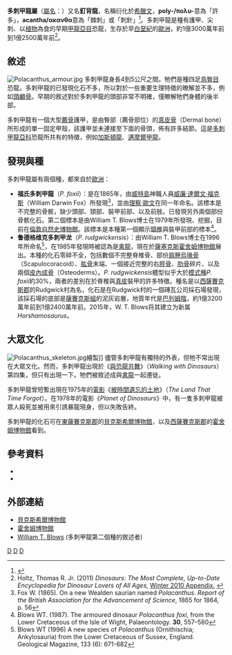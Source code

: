 {{Automatic Taxobox
| taxon = Polacanthus
| fossil_range = [[白堊紀|白堊紀]]前期, {{Fossil range|130|125}}
| image = Polacanthus foxii.jpg
| image_caption = 依據[[加斯頓龍|加斯頓龍]]繪製的多刺甲龍想像圖
| authority = [[理查·歐文|Owen]], 1865
| type_species_authority = Owen, 1865 
| type_species = '''福氏多刺甲龍<br>''Polacanthus foxii''''' 
}}

'''多刺甲龍屬'''（[[學名|屬名]]：{{lang|la|''Polacanthus''}}）又名'''釘背龍'''，名稱衍化於[[希臘文|希臘文]]，'''poly-/πολυ-'''意為「許多」，'''acantha/ακανθα'''意為「棘刺」或「刺針」<ref>{{cite book|author=Liddell & Scott|year=1980|title=Greek-English Lexicon, Abridged Edition |publisher=Oxford University Press, Oxford, UK|id=ISBN 978-0-19-910207-5}}</ref>。多刺甲龍是種有護甲、尖刺、以[[植物|植物]]為食的早期[[甲龍亞目|甲龍亞目]]恐龍，生存於早[[白堊紀|白堊紀]]的[[歐洲|歐洲]]，約1億3000萬年前到1億2500萬年前<ref name="Holtz2008">Holtz, Thomas R. Jr. (2011) ''Dinosaurs: The Most Complete, Up-to-Date Encyclopedia for Dinosaur Lovers of All Ages,'' [http://www.geol.umd.edu/~tholtz/dinoappendix/HoltzappendixWinter2010.pdf Winter 2010 Appendix.] {{Wayback|url=http://www.geol.umd.edu/~tholtz/dinoappendix/HoltzappendixWinter2010.pdf |date=20110720090118 }}</ref>。

==敘述==
[[Image:Polacanthus_armour.jpg|thumb]] 
多刺甲龍身長4到5公尺之間。牠們是種四足[[鳥臀目|鳥臀目]]恐龍。多刺甲龍的已發現化石不多，所以對於一些重要生理特徵的暸解並不多，例如[[頭顱骨|頭顱骨]]。早期的敘述對於多刺甲龍的頭部非常不明確，僅瞭解牠們身體的後半部。

多刺甲龍有一個大型[[薦骨|薦骨]]護甲，是由臀部（薦骨部位）的[[真皮骨|真皮骨]]（Dermal bone）所形成的單一固定甲殼，該護甲並未連接至下面的骨頭，佈有許多結節。這是[[多刺甲龍亞科|多刺甲龍亞科]]恐龍所共有的特徵，例如[[加斯頓龍|加斯頓龍]]、[[邁摩爾甲龍|邁摩爾甲龍]]。

==發現與種==
多刺甲龍屬有兩個種，都來自於[[歐洲|歐洲]]：
*'''福氏多刺甲龍'''（''P. foxii''）：是在1865年，由[[威特島|威特島]]神職人員[[威廉·達爾文·福克斯|威廉·達爾文·福克斯]]（William Darwin Fox）所發現<ref>Fox W. (1865). On a new Wealden saurian named ''Polacanthus''. ''Report of the British Association for the Advancement of Science'', 1865 for 1864, p. 56</ref>，並由[[理察·歐文|理察·歐文]]在同一年命名。該標本是不完整的骨骸，缺少頭部、頸部、裝甲前部、以及前肢。已發現另外兩個部份骨骸化石。第二個標本是由William T. Blows博士在1979年所發現、挖掘，目前在[[倫敦|倫敦]][[自然史博物館|自然史博物館]]。該標本是本種第一個顯示[[頸椎|頸椎]]與裝甲前部的標本<ref>Blows WT. (1987). The armoured dinosaur ''Polacanthus foxi'', from the Lower Cretaceous of the Isle of Wight, Palaeontology. '''30''', 557–580</ref>。
*'''鲁德格维克多刺甲龙'''（''P. rudgwickensis''）：由William T. Blows博士在1996年所命名<ref>Blows WT (1996) A new species of ''Polacanthus'' (Ornithischia; Ankylosauria) from the Lower Cretaceous of Sussex, England. Geological Magazine, 133 (6): 671-682</ref>，在1985年發現時被認為是[[禽龍|禽龍]]，現在於[[薩塞克斯|薩塞克斯]][[霍舍姆博物館|霍舍姆博物館]]展出。本種的化石零碎不全，包括數個不完整脊椎骨、部份[[肩胛烏喙骨|肩胛烏喙骨]]（Scapulocoracoid）、[[肱骨|肱骨]]末端、一個接近完整的右[[脛骨|脛骨]]、[[肋骨|肋骨]]碎片、以及兩個[[皮內成骨|皮內成骨]]（Osteoderms）。''P. rudgwickensis''體型似乎大於[[模式種|模式種]]''P. foxii''約30%，兩者的差別在於脊椎與[[真皮|真皮]]裝甲的許多特徵。種名是以[[西薩賽克斯郡|西薩賽克斯郡]]的Rudgwick村為名，化石是在Rudgwick村的一個磚瓦公司採石場發現，該採石場的底部是[[薩賽克斯組|薩賽克斯組]]的泥灰岩層，地質年代是[[巴列姆階|巴列姆階]]，約1億3200萬年前到1億2400萬年前。2015年，W. T. Blows将其建立为新属''Horshamosaurus''。

==大眾文化==
[[Image:Polacanthus_skeleton.jpg|thumb]]繪製]]
儘管多刺甲龍有獨特的外表，但牠不常出現在大眾文化。然而，多刺甲龍出現於《[[與恐龍共舞|與恐龍共舞]]》（''Walking with Dinosaurs''）第四集，但只有出現一下。牠們被敘述成與[[禽龍|禽龍]]一起遷徙。

多刺甲龍曾短暫出現在1975年的[[電影|電影]]《[[被時間遺忘的土地|被時間遺忘的土地]]》（''The Land That Time Forgot''）。在1978年的電影《''Planet of Dinosaurs''》中，有一隻多刺甲龍被眾人殺死並被用來引誘暴龍現身，但以失敗告終。

多刺甲龍的化石可在[[東薩賽克斯郡|東薩賽克斯郡]]的[[貝克斯希爾博物館|貝克斯希爾博物館]]，以及[[西薩賽克斯郡|西薩賽克斯郡]]的[[霍舍姆博物館|霍舍姆博物館]]看到。

==參考資料==
<div class="references-small">
<references/>
* {{cite book|title=The Armored Dinosaurs|year=2001|chapter=Dermal Armor of Polacanthine Dinosaurs|editor=Carpenter, Kenneth(ed)|author=Blows WT|pages=363–385|publisher=Indiana University Press|id=ISBN 978-0-253-33964-5}}
* {{cite book|title=The Armored Dinosaurs|year=2001|chapter=Phylogenetic analysis of the Ankylosauria|editor=Carpenter, Kenneth(ed)|author=Carpenter K|pages=455–484|publisher=Indiana University Press|id=ISBN 978-0-253-33964-5}}
</div>

==外部連結==
*[https://web.archive.org/web/20070916001142/http://www.bexhill-museum.co.uk/index.asp 貝克斯希爾博物館]
*[http://www.horshammuseum.org/ 霍舍姆博物館]{{Wayback|url=http://www.horshammuseum.org/ |date=20090627133309 }}
*[http://www.blowsesq.org.uk/ William T. Blows]{{Wayback|url=http://www.blowsesq.org.uk/ |date=20070930045348 }} (多刺甲龍第二個種的敘述者)
{{Taxonbar|from=Q134162}}

[[Category:下白堊紀恐龍|D]]
[[Category:多刺甲龍亞科|D]]
[[Category:歐洲恐龍|D]]
